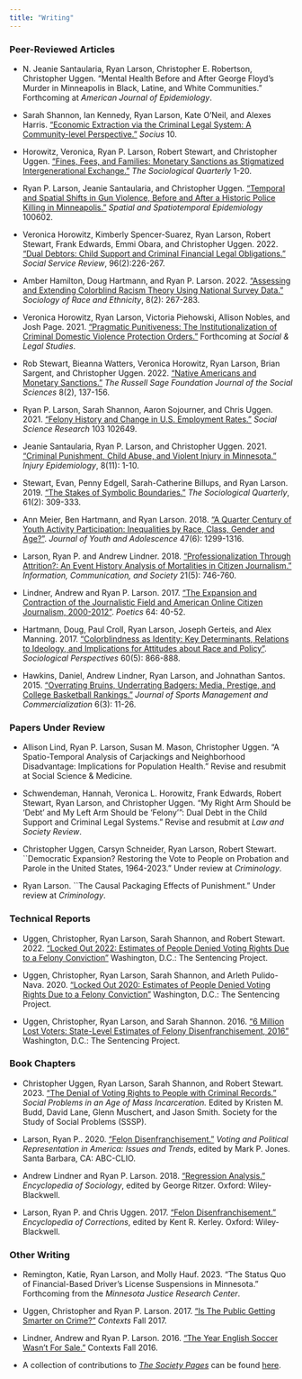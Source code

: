```yaml
---
title: "Writing"
---
```


### Peer-Reviewed Articles

* N. Jeanie Santaularia, Ryan Larson, Christopher E. Robertson, Christopher Uggen. “Mental Health Before and After George Floyd’s Murder in Minneapolis in Black, Latine, and White Communities.” Forthcoming at *American Journal of Epidemiology*.

* Sarah Shannon, Ian Kennedy, Ryan Larson, Kate O’Neil, and Alexes Harris. [“Economic Extraction via the Criminal Legal System: A Community-level Perspective.”](pubs/shannon_etal_24.pdf)  *Socius* 10.

* Horowitz, Veronica, Ryan P. Larson, Robert Stewart, and Christopher Uggen. [“Fines, Fees, and Families: Monetary Sanctions as Stigmatized Intergenerational Exchange.”](pubs/horowitz_etal_24.pdf) *The Sociological Quarterly* 1-20.

* Ryan P. Larson, Jeanie Santaularia, and Christopher Uggen. [“Temporal and Spatial Shifts in Gun Violence, Before and After a Historic Police Killing in Minneapolis.”](pubs/larson_etal_23_online.pdf) *Spatial and Spatiotemporal Epidemiology* 100602.

* Veronica Horowitz, Kimberly Spencer-Suarez, Ryan Larson, Robert Stewart, Frank Edwards, Emmi Obara, and Christopher Uggen. 2022. ["Dual Debtors: Child Support and Criminal Financial Legal Obligations."](pubs/horowitz_etal_22.pdf) *Social Service Review*, 96(2):226-267.

* Amber Hamilton, Doug Hartmann, and Ryan P. Larson. 2022. [“Assessing and Extending Colorblind Racism Theory Using National Survey Data.”](pubs/hamilton_etal_22.pdf) *Sociology of Race and Ethnicity*, 8(2): 267-283.

* Veronica Horowitz, Ryan Larson, Victoria Piehowski, Allison Nobles, and Josh Page. 2021. [“Pragmatic Punitiveness: The Institutionalization of Criminal Domestic Violence Protection Orders.”](pubs/horowitz_etal_21.pdf) Forthcoming at *Social & Legal Studies*.

* Rob Stewart, Bieanna Watters, Veronica Horowitz, Ryan Larson, Brian Sargent, and Christopher Uggen. 2022. [“Native Americans and Monetary Sanctions."](pubs/stewart_etal_22.pdf) *The Russell Sage Foundation Journal of the Social Sciences* 8(2), 137-156.

* Ryan P. Larson, Sarah Shannon, Aaron Sojourner, and Chris Uggen. 2021. ["Felony History and Change in U.S. Employment Rates."](pubs/larson_etal_22.pdf) *Social Science Research* 103 102649. 

* Jeanie Santaularia, Ryan P. Larson, and Christopher Uggen. 2021. [“Criminal Punishment, Child Abuse, and Violent
Injury in Minnesota.”](pubs/santaularia_etal_21.pdf) *Injury Epidemiology*, 8(11): 1-10.

* Stewart, Evan, Penny Edgell, Sarah-Catherine Billups, and Ryan Larson. 2019. [“The Stakes of Symbolic Boundaries.”](pubs/stewart_etal_19.pdf)
*The Sociological Quarterly*, 61(2): 309-333.

* Ann Meier, Ben Hartmann, and Ryan Larson. 2018. [“A Quarter Century of Youth Activity Participation: Inequalities by Race, Class, Gender and Age?”](pubs/meier_etal_18.pdf). *Journal of Youth and Adolescence* 47(6): 1299-1316.

* Larson, Ryan P. and Andrew Lindner. 2018. [“Professionalization Through Attrition?: An Event History Analysis of Mortalities in Citizen Journalism.”](pubs/larson_lindner_18.pdf) *Information, Communication, and Society* 21(5): 746-760.

* Lindner, Andrew and Ryan P. Larson. 2017. [“The Expansion and Contraction of the Journalistic Field and American Online Citizen Journalism, 2000-2012”](pubs/lindner_larson_17.pdf). *Poetics* 64: 40-52.

* Hartmann, Doug, Paul Croll, Ryan Larson, Joseph Gerteis, and Alex Manning. 2017. [“Colorblindness as Identity: Key Determinants, Relations to Ideology, and Implications for Attitudes about Race and Policy”](pubs/hartmann_etal_17.pdf).
*Sociological Perspectives* 60(5): 866-888.

* Hawkins, Daniel, Andrew Lindner, Ryan Larson, and Johnathan Santos. 2015. [“Overrating Bruins, Underrating Badgers: Media, Prestige, and College Basketball Rankings.”](pubs/hawkins_etal_15.pdf) *Journal of Sports Management and Commercialization*
6(3): 11-26.

### Papers Under Review


* Allison Lind, Ryan P. Larson, Susan M. Mason, Christopher Uggen. “A Spatio-Temporal Analysis of
Carjackings and Neighborhood Disadvantage: Implications for Population Health.” Revise and resubmit
at Social Science & Medicine.

* Schwendeman, Hannah, Veronica L. Horowitz, Frank Edwards, Robert Stewart, Ryan Larson, and
Christopher Uggen. “My Right Arm Should be ‘Debt’ and My Left Arm Should be ‘Felony’”: Dual Debt in the Child Support and Criminal Legal Systems.” Revise and resubmit at *Law and Society Review*.

* Christopher Uggen, Carsyn Schneider, Ryan Larson, Robert Stewart. ``Democratic Expansion? Restoring the Vote to People on Probation and Parole in the United States, 1964-2023." Under review at *Criminology*.

* Ryan Larson. ``The Causal Packaging Effects of Punishment." Under review at *Criminology*. 


### Technical Reports

* Uggen, Christopher, Ryan Larson, Sarah Shannon, and Robert Stewart. 2022. ["Locked Out 2022: Estimates of People Denied Voting Rights Due to a Felony Conviction"]() Washington, D.C.: The Sentencing Project.

* Uggen, Christopher, Ryan Larson, Sarah Shannon, and Arleth Pulido-Nava. 2020. ["Locked Out 2020: Estimates of People Denied Voting Rights Due to a Felony Conviction"](https://www.sentencingproject.org/wp-content/uploads/2020/10/Locked-Out-2020.pdf) Washington, D.C.: The Sentencing Project.

* Uggen, Christopher, Ryan Larson, and Sarah Shannon. 2016. ["6 Million Lost Voters: State-Level Estimates of Felony Disenfranchisement, 2016"](https://www.sentencingproject.org/wp-content/uploads/2016/10/6-Million-Lost-Voters.pdf) Washington, D.C.: The Sentencing Project.

### Book Chapters

* Christopher Uggen, Ryan Larson, Sarah Shannon, and Robert Stewart. 2023. [“The Denial of Voting Rights to People with Criminal Records."](pubs/uggen_etal_23.pdf) *Social Problems in an Age of Mass Incarceration.* Edited by Kristen M. Budd, David Lane, Glenn Muschert, and Jason Smith. Society for the Study of Social Problems (SSSP).

* Larson, Ryan P.. 2020. [“Felon Disenfranchisement.”](pubs/larson_19.pdf) *Voting and Political Representation in America: Issues and Trends*, edited by Mark P. Jones. Santa Barbara, CA: ABC-CLIO.

* Andrew Lindner and Ryan P. Larson. 2018. [“Regression Analysis.”](pubs/lindner_larson_18.pdf) *Encyclopedia of Sociology*, edited by George
Ritzer. Oxford: Wiley-Blackwell.

* Larson, Ryan P. and Chris Uggen. 2017. [“Felon Disenfranchisement.”](pubs/uggen_larson_17.pdf) *Encyclopedia of Corrections*, edited by
Kent R. Kerley. Oxford: Wiley-Blackwell.

### Other Writing

* Remington, Katie, Ryan Larson, and Molly Hauf. 2023. “The Status Quo of Financial-Based Driver’s License Suspensions in Minnesota.” Forthcoming from the *Minnesota Justice Research Center*.

* Uggen, Christopher and Ryan P. Larson. 2017. [“Is The Public Getting Smarter on Crime?”](pubs/uggen_larson_contexts_17.pdf) *Contexts* Fall 2017.

* Lindner, Andrew and Ryan P. Larson. 2016. [“The Year English Soccer Wasn’t For Sale.”](pubs/lindner_larson_contexts_16.pdf) Contexts Fall 2016.

* A collection of contributions to [*The Society Pages*](https://thesocietypages.org/) can be found [here](https://thesocietypages.org/search/ryan%20larson/).



